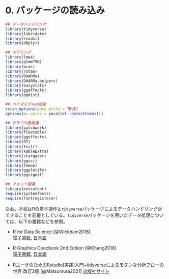 # 0.  パッケージの読み込み {-}   
```r
## データハンドリング
library(tidyverse)
library(lubridate)
library(readxl)
library(dbplyr)

## モデリング  
library(lme4)
library(glmmTMB)
library(brms)
library(rstan)
library(DHARMa)
library(DHARMa.helpers)
library(easystats)
library(ggeffects)
library(ggdist)

## ベイズモデルの設定
rstan_options(auto_write = TRUE) 
options(mc.cores = parallel::detectCores()) 

## グラフや表関連
library(patchwork)
library(flextable)
library(ggeffects)
library(DT)
library(knitr)
library(kableExtra)
library(stargazer)
library(ggsci)
library(lemon)
library(ggplotify)
library(ggsignif)

## フォント関連
library(extrafont)
require(systemfonts)
require(fontregisterer)
```

なお、本稿はRの基本操作と`tidyverse`パッケージによるデータハンドリングができることを前提としている。`tidyverse`パッケージを用いたデータ処理については、以下の書籍などを参照。  

- R for Data Science [@Wickham2016]  
[電子書籍](https://r4ds.had.co.nz/), [日本語](https://www.oreilly.co.jp/books/9784873118147/)  

- R Graphics Coocbook 2nd Edition [@Chang2018]   
[電子書籍](https://r-graphics.org/), [日本語](https://www.oreilly.co.jp/books/9784873118925/)  

- RユーザのためのRstudio[実践]入門~tidyverseによるモダンな分析フローの世界 改訂2版 [@Matsumura2021] [出版社サイト](https://gihyo.jp/book/2021/978-4-297-12170-9)  
